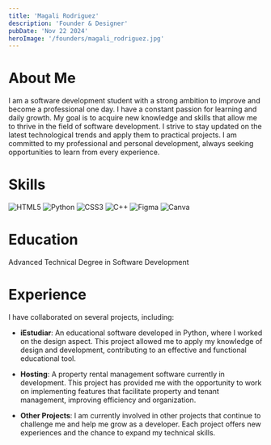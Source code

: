 ```yaml
---
title: 'Magali Rodriguez'
description: 'Founder & Designer'
pubDate: 'Nov 22 2024'
heroImage: '/founders/magali_rodriguez.jpg'
---
```

# About Me

I am a software development student with a strong ambition to improve and become a professional one day. I have a constant passion for learning and daily growth. My goal is to acquire new knowledge and skills that allow me to thrive in the field of software development. I strive to stay updated on the latest technological trends and apply them to practical projects. I am committed to my professional and personal development, always seeking opportunities to learn from every experience.

# Skills

![HTML5](https://img.shields.io/badge/html5-%23E34F26.svg?style=for-the-badge&logo=html5&logoColor=white)
![Python](https://img.shields.io/badge/python-3670A0?style=for-the-badge&logo=python&logoColor=ffdd54)
![CSS3](https://img.shields.io/badge/css3-%231572B6.svg?style=for-the-badge&logo=css3&logoColor=white)
![C++](https://img.shields.io/badge/c++-%2300599C.svg?style=for-the-badge&logo=c%2B%2B&logoColor=white)
![Figma](https://img.shields.io/badge/figma-%23F24E1E.svg?style=for-the-badge&logo=figma&logoColor=white)
![Canva](https://img.shields.io/badge/Canva-%2300C4CC.svg?style=for-the-badge&logo=Canva&logoColor=white)

# Education  
Advanced Technical Degree in Software Development  

# Experience  

I have collaborated on several projects, including:  

- **iEstudiar**: An educational software developed in Python, where I worked on the design aspect. This project allowed me to apply my knowledge of design and development, contributing to an effective and functional educational tool.  

- **Hosting**: A property rental management software currently in development. This project has provided me with the opportunity to work on implementing features that facilitate property and tenant management, improving efficiency and organization.  

- **Other Projects**: I am currently involved in other projects that continue to challenge me and help me grow as a developer. Each project offers new experiences and the chance to expand my technical skills.  

